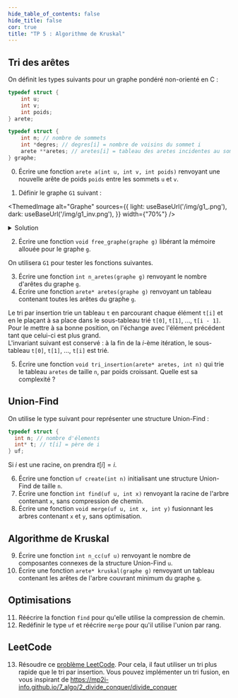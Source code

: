 ```yaml
---
hide_table_of_contents: false
hide_title: false
cor: true
title: "TP 5 : Algorithme de Kruskal"
---
```



## Tri des arêtes

On définit les types suivants pour un graphe pondéré non-orienté en C :

```c
typedef struct {
    int u;
    int v;
    int poids;
} arete;

typedef struct {
    int n; // nombre de sommets
    int *degres; // degres[i] = nombre de voisins du sommet i
    arete **aretes; // aretes[i] = tableau des aretes incidentes au sommet i
} graphe;
```

0. Écrire une fonction `arete a(int u, int v, int poids)` renvoyant une nouvelle arête de poids `poids` entre les sommets `u` et `v`.

1. Définir le graphe `G1` suivant :

<ThemedImage
  alt="Graphe"
  sources={{
    light: useBaseUrl('/img/g1_.png'),
    dark: useBaseUrl('/img/g1_inv.png'),
  }}
  width={"70%"}
/>

<details>
<summary>Solution</summary>

```c
graphe g;
g.n = 7;
g.degres = malloc(7 * sizeof(int));
g.degres[0] = 3;
g.degres[1] = 3;
g.degres[2] = 4;
g.degres[3] = 3;
g.degres[4] = 2;
g.degres[5] = 3;
g.degres[6] = 2;
g.aretes = malloc(10 * sizeof(arete*));
g.aretes[0] = malloc(3 * sizeof(arete));
g.aretes[1] = malloc(3 * sizeof(arete));
g.aretes[2] = malloc(4 * sizeof(arete));
g.aretes[3] = malloc(3 * sizeof(arete));
g.aretes[4] = malloc(2 * sizeof(arete));
g.aretes[5] = malloc(3 * sizeof(arete));
g.aretes[6] = malloc(2 * sizeof(arete));
g.aretes[7] = malloc(2 * sizeof(arete));
g.aretes[8] = malloc(2 * sizeof(arete));
g.aretes[9] = malloc(2 * sizeof(arete));
g.aretes[0][0] = g.aretes[1][0] = a(0, 1, 1);
g.aretes[0][1] = g.aretes[2][0] = a(0, 2, 5);
g.aretes[0][2] = g.aretes[6][0] = a(0, 6, 5);
g.aretes[1][1] = g.aretes[3][0] = a(1, 3, 2);
g.aretes[1][2] = g.aretes[6][1] = a(1, 6, 3);
g.aretes[2][1] = g.aretes[3][1] = a(2, 3, 3);
g.aretes[2][2] = g.aretes[4][0] = a(2, 4, 2);
g.aretes[2][3] = g.aretes[5][0] = a(2, 5, 5);
g.aretes[3][2] = g.aretes[5][1] = a(3, 5, 1);
g.aretes[4][1] = g.aretes[5][2] = a(4, 5, 5);
```

</details>

2. Écrire une fonction `void free_graphe(graphe g)` libérant la mémoire allouée pour le graphe `g`.

On utilisera `G1` pour tester les fonctions suivantes.

3. Écrire une fonction `int n_aretes(graphe g)` renvoyant le nombre d'arêtes du graphe `g`.  
4. Écrire une fonction `arete* aretes(graphe g)` renvoyant un tableau contenant toutes les arêtes du graphe `g`.

Le tri par insertion trie un tableau `t` en parcourant chaque élément `t[i]` et en le plaçant à sa place dans le sous-tableau trié `t[0]`, `t[1]`, ..., `t[i - 1]`. Pour le mettre à sa bonne position, on l'échange avec l'élément précédent tant que celui-ci est plus grand.  
L'invariant suivant est conservé : à la fin de la $i$-ème itération, le sous-tableau `t[0]`, `t[1]`, ..., `t[i]` est trié.

5. Écrire une fonction `void tri_insertion(arete* aretes, int n)` qui trie le tableau `aretes` de taille `n`, par poids croissant. Quelle est sa complexité ?  

## Union-Find

On utilise le type suivant pour représenter une structure Union-Find :

```c
typedef struct {
  int n; // nombre d'élements
  int* t; // t[i] = père de i
} uf;
```

Si $i$ est une racine, on prendra $t[i] = i$.

6. Écrire une fonction `uf create(int n)` initialisant une structure Union-Find de taille `n`.  
7. Écrire une fonction `int find(uf u, int x)` renvoyant la racine de l'arbre contenant `x`, sans compression de chemin.
8. Écrire une fonction `void merge(uf u, int x, int y)` fusionnant les arbres contenant `x` et `y`, sans optimisation.

## Algorithme de Kruskal

9. Écrire une fonction `int n_cc(uf u)` renvoyant le nombre de composantes connexes de la structure Union-Find `u`.
10. Écrire une fonction `arete* kruskal(graphe g)` renvoyant un tableau contenant les arêtes de l'arbre couvrant minimum du graphe `g`.

## Optimisations

11. Réécrire la fonction `find` pour qu'elle utilise la compression de chemin.  
12. Redéfinir le type `uf` et réécrire `merge` pour qu'il utilise l'union par rang.

## LeetCode

13. Résoudre ce [problème LeetCode](https://leetcode.com/problems/min-cost-to-connect-all-points).
Pour cela, il faut utiliser un tri plus rapide que le tri par insertion. Vous pouvez implémenter un tri fusion, en vous inspirant de https://mp2i-info.github.io/7_algo/2_divide_conquer/divide_conquer